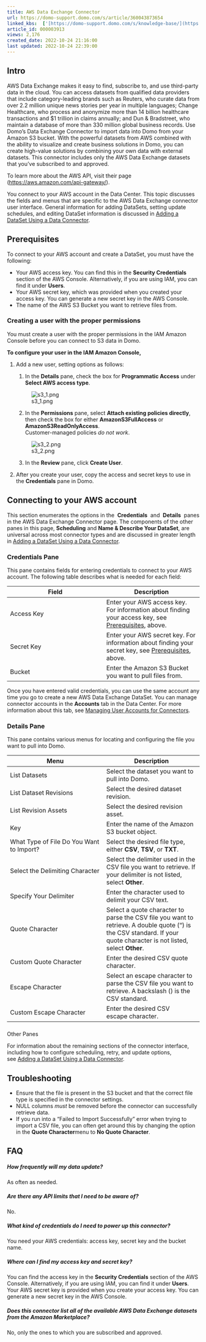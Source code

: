 ```yaml
---
title: AWS Data Exchange Connector
url: https://domo-support.domo.com/s/article/360043873654
linked_kbs:  ['[https://domo-support.domo.com/s/knowledge-base/](https://domo-support.domo.com/s/knowledge-base/)', '[https://domo-support.domo.com/s/](https://domo-support.domo.com/s/)', '[https://domo-support.domo.com/s/topic/0TO5w000000ZammGAC](https://domo-support.domo.com/s/topic/0TO5w000000ZammGAC)', '[https://domo-support.domo.com/s/topic/0TO5w000000ZanLGAS](https://domo-support.domo.com/s/topic/0TO5w000000ZanLGAS)', '[https://domo-support.domo.com/s/topic/0TO5w000000ZaowGAC](https://domo-support.domo.com/s/topic/0TO5w000000ZaowGAC)', '[https://domo-support.domo.com/s/article/360042926274](https://domo-support.domo.com/s/article/360042926274)', '[https://domo-support.domo.com/s/article/360042926054](https://domo-support.domo.com/s/article/360042926054)', '[https://domo-support.domo.com/s/article/360043873654](https://domo-support.domo.com/s/article/360043873654)', '[https://domo-support.domo.com/s/topic/0TO5w000000ZaowGAC/file-connectors](https://domo-support.domo.com/s/topic/0TO5w000000ZaowGAC/file-connectors)', '[https://domo-support.domo.com/s/article/360043429933](https://domo-support.domo.com/s/article/360043429933)', '[https://domo-support.domo.com/s/article/360043429953](https://domo-support.domo.com/s/article/360043429953)', '[https://domo-support.domo.com/s/article/360042925494](https://domo-support.domo.com/s/article/360042925494)', '[https://domo-support.domo.com/s/article/4408174643607](https://domo-support.domo.com/s/article/4408174643607)', '[https://domo-support.domo.com/s/article/360043429913](https://domo-support.domo.com/s/article/360043429913)', '[https://domo-support.domo.com/s/login/](https://domo-support.domo.com/s/login/)']
article_id: 000003913
views: 2,176
created_date: 2022-10-24 21:16:00
last updated: 2022-10-24 22:39:00
---
```




Intro
-----


AWS Data Exchange makes it easy to find, subscribe to, and use third-party data in the cloud. You can access datasets from qualified data providers that include category-leading brands such as Reuters, who curate data from over 2.2 million unique news stories per year in multiple languages; Change Healthcare, who process and anonymize more than 14 billion healthcare transactions and $1 trillion in claims annually; and Dun & Bradstreet, who maintain a database of more than 330 million global business records. Use Domo's Data Exchange Connector to import data into Domo from your Amazon S3 bucket. With the powerful datasets from AWS combined with the ability to visualize and create business solutions in Domo, you can create high-value solutions by combining your own data with external datasets. This connector includes only the AWS Data Exchange datasets that you've subscribed to and approved.


To learn more about the AWS API, visit their page (<https://aws.amazon.com/api-gateway/>).


You connect to your AWS account in the Data Center. This topic discusses the fields and menus that are specific to the AWS Data Exchange connector user interface. General information for adding DataSets, setting update schedules, and editing DataSet information is discussed in [Adding a DataSet Using a Data Connector](/s/article/360042926274).


Prerequisites
-------------


To connect to your AWS account and create a DataSet, you must have the following:


* Your AWS access key. You can find this in the **Security Credentials** section of the AWS Console. Alternatively, if you are using IAM, you can find it under **Users**.
* Your AWS secret key, which was provided when you created your access key. You can generate a new secret key in the AWS Console.
* The name of the AWS S3 Bucket you want to retrieve files from.


### Creating a user with the proper permissions


You must create a user with the proper permissions in the IAM Amazon Console before you can connect to S3 data in Domo.


**To configure your user in the IAM Amazon Console,**


1. Add a new user, setting options as follows:


	1. In the **Details** pane, check the box for **Programmatic Access** under **Select AWS access type**.  
	  
	![s3_1.png](s3_1.png)
	2. In the **Permissions** pane, select **Attach existing policies directly**, then check the box for either **AmazonS3FullAccess** or **AmazonS3ReadOnlyAccess**.  
	Customer-managed policies *do not work*.  
	  
	![s3_2.png](s3_2.png)
	3. In the **Review** pane, click **Create User**.
2. After you create your user, copy the access and secret keys to use in the **Credentials** pane in Domo.


Connecting to your AWS account
------------------------------


This section enumerates the options in the  **Credentials**  and  **Details**  panes in the AWS Data Exchange Connector page. The components of the other panes in this page, **Scheduling** and **Name & Describe Your DataSet**, are universal across most connector types and are discussed in greater length in [Adding a DataSet Using a Data Connector](/s/article/360042926274 "Adding a DataSet Using a Data Connector").


### Credentials Pane


This pane contains fields for entering credentials to connect to your AWS account. The following table describes what is needed for each field:  




| Field | Description |
| --- | --- |
| Access Key | Enter your AWS access key. For information about finding your access key, see [Prerequisites](#h_8df4966b-f212-460c-868d-d224e570612b), above. |
| Secret Key | Enter your AWS secret key. For information about finding your secret key, see [Prerequisites](#h_8df4966b-f212-460c-868d-d224e570612b), above. |
| Bucket | Enter the Amazon S3 Bucket you want to pull files from. |


Once you have entered valid credentials, you can use the same account any time you go to create a new AWS Data Exchange DataSet. You can manage connector accounts in the **Accounts** tab in the Data Center. For more information about this tab, see [Managing User Accounts for Connectors](/s/article/360042926054 "Managing User Accounts for Connectors").


### Details Pane


This pane contains various menus for locating and configuring the file you want to pull into Domo.




| Menu | Description |
| --- | --- |
| List Datasets | Select the dataset you want to pull into Domo.  |
| List Dataset Revisions | Select the desired dataset revision.  |
| List Revision Assets | Select the desired revision asset.  |
| Key | Enter the name of the Amazon S3 bucket object.  |
| What Type of File Do You Want to Import? | Select the desired file type, either **CSV**, **TSV**, or **TXT**.  |
| Select the Delimiting Character | Select the delimiter used in the CSV file you want to retrieve. If your delimiter is not listed, select **Other**. |
| Specify Your Delimiter | Enter the character used to delimit your CSV text.  |
| Quote Character | Select a quote character to parse the CSV file you want to retrieve. A double quote (") is the CSV standard. If your quote character is not listed, select **Other**.  |
| Custom Quote Character | Enter the desired CSV quote character.  |
| Escape Character | Select an escape character to parse the CSV file you want to retrieve. A backslash (\) is the CSV standard. |
| Custom Escape Character | Enter the desired CSV escape character.  |


### 
Other Panes


For information about the remaining sections of the connector interface, including how to configure scheduling, retry, and update options, see [Adding a DataSet Using a Data Connector](/s/article/360042926274).


Troubleshooting
---------------


* Ensure that the file is present in the S3 bucket and that the correct file type is specified in the connector settings.
* NULL columns *must* be removed before the connector can successfully retrieve data.
* If you run into a "Failed to Import Successfully" error when trying to import a CSV file, you can often get around this by changing the option in the **Quote Character**menu to **No Quote Character**.


FAQ
---


##### How frequently will my data update?


As often as needed.


##### Are there any API limits that I need to be aware of?


No.


##### What kind of credentials do I need to power up this connector?


You need your AWS credentials: access key, secret key and the bucket name. 


##### Where can I find my access key and secret key?


You can find the access key in the **Security Credentials** section of the AWS Console. Alternatively, if you are using IAM, you can find it under **Users**. Your AWS secret key is provided when you create your access key. You can generate a new secret key in the AWS Console.


##### Does this connector list all of the available AWS Data Exchange datasets from the Amazon Marketplace?


No, only the ones to which you are subscribed and approved. 

